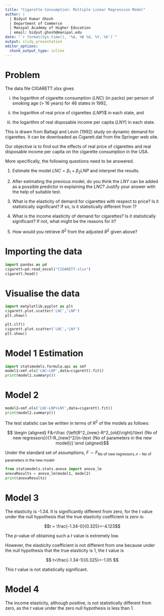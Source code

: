 ---
title: "Cigarette Consumption: Multiple Linear Regression Model"
author: |
  | Bidyut Kumar Ghosh
  | Department of Commerce
  | Manipal Academy of Higher Education
  | email: bidyut.ghosh@manipal.edu
date: "`r format(Sys.time(), '%A, %B %d, %Y, %X')`"
output: slidy_presentation
editor_options: 
  chunk_output_type: inline
---

# Problem

The data file CIGARETT.xlsx gives

(i) the logarithm of cigarette consumption $(LNC)$ (in packs) per person of smoking age (> 16 years) for 46 states in 1992, 

(ii) the logarithm of real price of cigarettes $(LNP$)$ in each state, and

(iii) the logarithm of real disposable income per capita $(LNY)$ in each state. 

This is drawn from Baltagi and Levin (1992) study on dynamic demand for cigarettes. It can be downloaded as Cigarett.dat from the Springer web site.

Our objective is to find out the effects of real price of cigarettes and real disposable income per capita on the cigarette consumption in the USA.

More specifically, the following questions need to be answered. 

1. Estimate the model $LNC=\beta_1+\beta_2 LNP$ and interpret the results. 

2. After estimating the previous model, do you think the $LNY$ can be added as a possible predictor in explaining the $LNC$? Justify your answer with the help of suitable test. 

3. What is the elasticity of demand for cigarettes with respect to price? Is it statistically significant? If so, is it statistically different from 1?

4. What is the income elasticity of demand for cigarettes? Is it statistically significant? If not, what might be the reasons for it?

5. How would you retrieve $R^2$ from the adjusted $R^2$ given above?

# Importing the data

```{python}
import pandas as pd
cigarett=pd.read_excel("CIGARETT.xlsx")
cigarett.head()
```

# Visualise the data


```{python}
import matplotlib.pyplot as plt
cigarett.plot.scatter('LNC','LNP')
plt.show()
```

```{python}
plt.clf()
cigarett.plot.scatter('LNC','LNY')
plt.show()
```


# Model 1 Estimation

```{python}
import statsmodels.formula.api as smf
model1=smf.ols('LNC~LNP',data=cigarett).fit()
print(model1.summary())
```

# Model 2

```{python}
model2=smf.ols('LNC~LNP+LNY',data=cigarett).fit()
print(model2.summary())
```

The test statistic can  be written in terms of $R^2$ of the models as follows:

$$ \begin {aligned} F&=\frac {\left(R^2_{new}-R^2_{old}\right)/\text {No of new regressors}}{1-R_{new}^2/(n-\text {No of parameters in the new model})} \end {aligned}$$

Under the standard set of assumptions, $F\sim F_{\text {No of new regressors}, n-\text {No of parameters in the new model}}$.



```{python}
from statsmodels.stats.anova import anova_lm
anovaResults = anova_lm(model1, model2)
print(anovaResults)
```

# Model 3

The elasticity is -1.34. It is significantly different from zero, for the $t$ value under the null hypothesis that the true elasticity coefficient is zero is: 

$$t = \frac{-1.34-0}{0.325}=-4.123$$

The $p$-value of obtaining such a $t$ value is extremely low. 


However, the elasticity coefficient is not different from one because under the null hypothesis that the true elasticity is 1, the $t$ value is 

$$ t=\frac{-1.34-1}{0.325}=-1.05 $$


This $t$ value is not statistically significant. 

# Model 4

The income elasticity, although positive, is not statistically different from zero, as the $t$ value under the zero null hypothesis is less than 1. 




